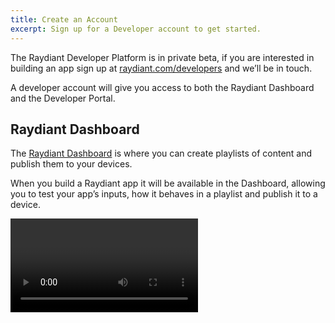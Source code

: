 ```yaml
---
title: Create an Account
excerpt: Sign up for a Developer account to get started.
---
```


The Raydiant Developer Platform is in private beta, if you are interested in building an app sign up at [raydiant.com/developers](https://www.raydiant.com/developers/) and we’ll be in touch.

A developer account will give you access to both the Raydiant Dashboard and the Developer Portal.

## Raydiant Dashboard

The [Raydiant Dashboard](https://dash.raydiant.com) is where you can create playlists of content and publish them to your devices.

When you build a Raydiant app it will be available in the Dashboard, allowing you to test your app’s inputs, how it behaves in a playlist and publish it to a device.

<Video videoId="u7IFGoXKTSo" title="Intro to Raydiant" />

## Developer Portal

The [Developer Portal](https://developers.raydiant.com) is where you can create and manage all your Raydiant apps as well as create API keys for our On-Brand Menu API.

You can also submit your application to our App Marketplace to share your application with thousands of Raydiant users.

## Next Steps

- [Build your first Raydiant app](/docs/get-started/build-an-app)
- [Check out our collection of sample apps](/docs/get-started/sample-apps)
- Learn how to use our On-Brand Menu API (TODO: Link)
- How to submit your app to the App Marketplace (TODO: Link)

